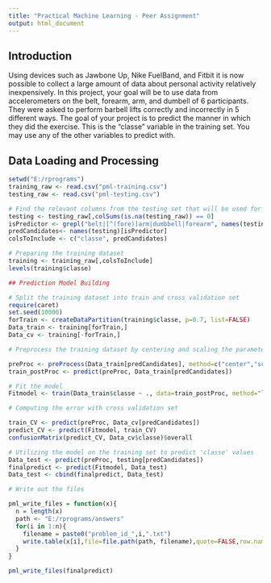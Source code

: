 ```yaml
---
title: "Practical Machine Learning - Peer Assignment"
output: html_document
---
```


## Introduction
Using devices such as Jawbone Up, Nike FuelBand, and Fitbit it is now possible to collect a large amount of data about personal activity relatively inexpensively. In this project, your goal will be to use data from accelerometers on the belt, forearm, arm, and dumbell of 6 participants. They were asked to perform barbell lifts correctly and incorrectly in 5 different ways. The goal of your project is to predict the manner in which they did the exercise. This is the "classe" variable in the training set. You may use any of the other variables to predict with.

## Data Loading and Processing
```r
setwd("E:/rprograms")
training_raw <- read.csv("pml-training.csv")
testing_raw <- read.csv("pml-testing.csv")

# Find the relevant columns from the testing set that will be used for prediction
testing <- testing_raw[,colSums(is.na(testing_raw)) == 0]
isPredictor <- grepl("belt|[^(fore)]arm|dumbbell|forearm", names(testing))
predCandidates<- names(testing)[isPredictor]
colsToInclude <- c("classe", predCandidates)

# Preparing the training dataset
training <- training_raw[,colsToInclude]
levels(training$classe)

## Prediction Model Building

# Split the training dataset into train and cross validation set
require(caret)
set.seed(10000)
forTrain <- createDataPartition(training$classe, p=0.7, list=FALSE)
Data_train <- training[forTrain,]
Data_cv <- training[-forTrain,]

# Preprocess the training dataset by centering and scaling the parameters

preProc <- preProcess(Data_train[predCandidates], method=c("center","scale"))
train_postProc <- predict(preProc, Data_train[predCandidates])

# Fit the model
Fitmodel <- train(Data_train$classe ~ ., data=train_postProc, method="lda")

# Computing the error with cross validation set

train_CV <- predict(preProc, Data_cv[predCandidates])
predict_CV <- predict(Fitmodel, train_CV)
confusionMatrix(predict_CV, Data_cv$classe)$overall

# Utilizing the model on the training set to predict 'classe' values
Data_test <- predict(preProc, testing[predCandidates])
finalpredict <- predict(Fitmodel, Data_test)
Data_test <- cbind(finalpredict, Data_test)

# Write out the files

pml_write_files = function(x){
  n = length(x)
  path <- "E:/rprograms/answers"
  for(i in 1:n){
    filename = paste0("problem_id_",i,".txt")
    write.table(x[i],file=file.path(path, filename),quote=FALSE,row.names=FALSE,col.names=FALSE)
  }
}

pml_write_files(finalpredict)
```

